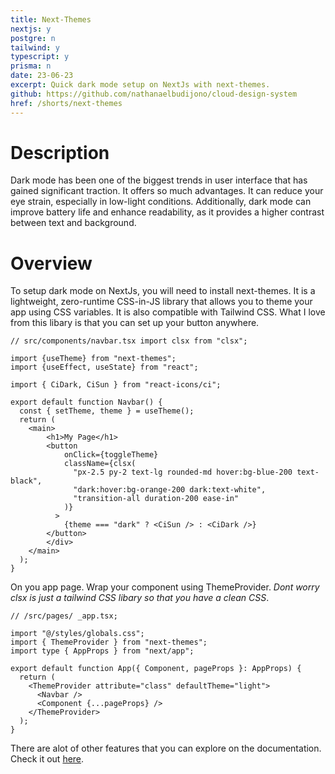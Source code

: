 ```yaml
---
title: Next-Themes
nextjs: y
postgre: n
tailwind: y
typescript: y
prisma: n
date: 23-06-23
excerpt: Quick dark mode setup on NextJs with next-themes.
github: https://github.com/nathanaelbudijono/cloud-design-system
href: /shorts/next-themes
---
```


# Description

Dark mode has been one of the biggest trends in user interface that has gained significant traction. It offers so much advantages. It can reduce your eye strain, especially in low-light conditions. Additionally, dark mode can improve battery life and enhance readability, as it provides a higher contrast between text and background.

# Overview

To setup dark mode on NextJs, you will need to install next-themes. It is a lightweight, zero-runtime CSS-in-JS library that allows you to theme your app using CSS variables. It is also compatible with Tailwind CSS. What I love from this libary is that you can set up your button anywhere.

<Copy />

```tsx
// src/components/navbar.tsx import clsx from "clsx";

import {useTheme} from "next-themes";
import {useEffect, useState} from "react";

import { CiDark, CiSun } from "react-icons/ci";

export default function Navbar() {
  const { setTheme, theme } = useTheme();
  return (
    <main>
        <h1>My Page</h1>
        <button
            onClick={toggleTheme}
            className={clsx(
              "px-2.5 py-2 text-lg rounded-md hover:bg-blue-200 text-black",
              "dark:hover:bg-orange-200 dark:text-white",
              "transition-all duration-200 ease-in"
            )}
          >
            {theme === "dark" ? <CiSun /> : <CiDark />}
        </button>
        </div>
    </main>
  );
}
```

On you app page. Wrap your component using ThemeProvider. _Dont worry clsx is just a tailwind CSS libary so that you have a clean CSS_.

<Copy />

```tsx
// /src/pages/ _app.tsx;

import "@/styles/globals.css";
import { ThemeProvider } from "next-themes";
import type { AppProps } from "next/app";

export default function App({ Component, pageProps }: AppProps) {
  return (
    <ThemeProvider attribute="class" defaultTheme="light">
      <Navbar />
      <Component {...pageProps} />
    </ThemeProvider>
  );
}
```

There are alot of other features that you can explore on the documentation. Check it out [here]("https://www.npmjs.com/package/next-themes").
